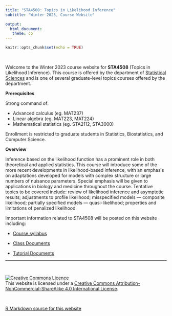 ```yaml
---
title: "STA4508: Topics in Likelihood Inference"
subtitle: "Winter 2023, Course Website"

output: 
  html_document:
   theme: co
---
```


```r
knitr::opts_chunk$set(echo = TRUE)
```

<br>

Welcome to the Winter 2023 course website for __STA4508__ (Topics in Likelihood Inference). This course is offered by the department of [Statistical Sciences](http://utstat.toronto.edu) and is one of several graduate-level topics courses offered by the department.

__Prerequisites__

Strong command of:

- Advanced calculus (eg. MAT237)
- Linear algebra (eg. MAT223, MAT224)
- Mathematical statistics (eg. STA2112, STA3000)

Enrollment is restricted to graduate students in Statistics, Biostatistics, and Computer Science.

__Overview__

Inference based on the likelihood function has a prominent role in both theoretical and applied statistics.  This course will introduce some of the more recent developments in likelihood-based inference, with an emphasis on adaptations developed for models with complex structure or large numbers of nuisance parameters.  Special emphasis will be given to applications in biology and medicine throughout the course. Tentative topics to be covered include: review of likelihood inference and asymptotic results; adjustments to profile likelihood; misspecified models — composite likelihood; partially specified models — quasi-likelihood; properties and limitations of penalized likelihood


Important information related to STA4508 will be posted on this website including:

 - [Course syllabus](syllabus.html)
 
 - [Class Documents](class_docs.html) 
 
 - [Tutorial Documents](tut_docs.html)
 
 ******
<br>

<a rel="license" href="http://creativecommons.org/licenses/by-nc-sa/4.0/"><img alt="Creative Commons Licence" style="border-width:0" src="https://i.creativecommons.org/l/by-nc-sa/4.0/88x31.png" /></a><br />This website is licensed under a <a rel="license" href="http://creativecommons.org/licenses/by-nc-sa/4.0/">Creative Commons Attribution-NonCommercial-ShareAlike 4.0 International License</a>.

<br>

<a href="https://github.com/jlgrons/STA4508-LikelihoodInference">R Markdown source for this website</a>


